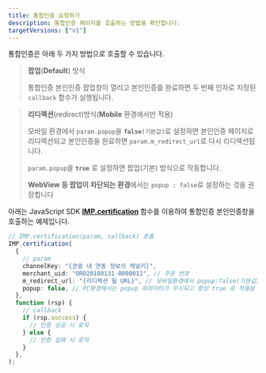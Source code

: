 ```yaml
---
title: 통합인증 요청하기
description: 통합인증 페이지를 호출하는 방법을 확인합니다.
targetVersions: ["v1"]
---
```


통합인증은 아래 두 가지 방법으로 호출할 수 있습니다.

> **팝업**(**Default**) 방식
>
> 통합인증 본인인증 팝업창이 열리고 본인인증를 완료하면 두 번째 인자로 지정된 `callback` 함수가 실행됩니다.

> **리디렉션**(redirect)방식(**Mobile** 환경에서만 적용)
>
> 모바일 환경에서 `param.popup`을 **`false`**`(기본값)`로 설정하면 본인인증 페이지로 리디렉션되고 본인인증을 완료하면 `param.m_redirect_url`로 다시 리디렉션됩니다.
>
> `param.popup`을 **`true`** 로 설정하면 팝업(기본) 방식으로 작동합니다.
>
> **WebView 등 팝업이 차단되는 환경**에서는 `popup : false`로 설정하는 것을 권장합니다

아래는 JavaScript SDK [**IMP.certification**](/sdk/ko/v1-sdk/javascript-sdk/cft) 함수를 이용하여 통합인증
본인인증창을 호출하는 예제입니다.

```ts title="client-side"
// IMP.certification(param, callback) 호출
IMP.certification(
  {
    // param
    channelKey: "{콘솔 내 연동 정보의 채널키}",
    merchant_uid: "ORD20180131-0000011", // 주문 번호
    m_redirect_url: "{리디렉션 될 URL}", // 모바일환경에서 popup:false(기본값) 인 경우 필수, 예: https://www.myservice.com/payments/complete/mobile
    popup: false, // PC환경에서는 popup 파라미터가 무시되고 항상 true 로 적용됨
  },
  function (rsp) {
    // callback
    if (rsp.success) {
      // 인증 성공 시 로직
    } else {
      // 인증 실패 시 로직
    }
  },
);
```

